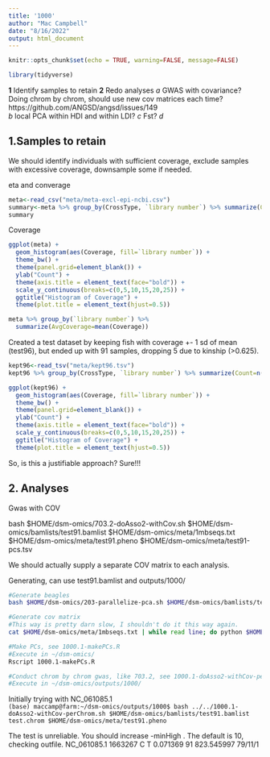 ```yaml
---
title: '1000'
author: "Mac Campbell"
date: "8/16/2022"
output: html_document
---
```


```r
knitr::opts_chunk$set(echo = TRUE, warning=FALSE, message=FALSE)
```

```r
library(tidyverse)
```


__1__ Identify samples to retain
__2__ Redo analyses
        _a_ GWAS with covariance? Doing chrom by chrom, should use new cov matrices each time? https://github.com/ANGSD/angsd/issues/149    
        _b_ local PCA within HDI and within LDI?
        _c_ Fst?
        _d_
        

## 1.Samples to retain

We should identify individuals with sufficient coverage, exclude samples with excessive coverage, downsample some if needed.   

eta and converage     

```r
meta<-read_csv("meta/meta-excl-epi-ncbi.csv")
summary<-meta %>% group_by(CrossType, `library number`) %>% summarize(Count=n())
summary
```

Coverage     
```r
ggplot(meta) +
  geom_histogram(aes(Coverage, fill=`library number`)) +
  theme_bw() +
  theme(panel.grid=element_blank()) +
  ylab("Count") +
  theme(axis.title = element_text(face="bold")) +
  scale_y_continuous(breaks=c(0,5,10,15,20,25)) +
  ggtitle("Histogram of Coverage") +
  theme(plot.title = element_text(hjust=0.5))
```

```r
meta %>% group_by(`library number`) %>%
  summarize(AvgCoverage=mean(Coverage))
```

Created a test dataset by keeping fish with coverage +- 1 sd of mean (test96), but ended up with 91 samples, dropping 5 due to kinship (>0.625).    

```r
kept96<-read_tsv("meta/kept96.tsv")
kept96 %>% group_by(CrossType, `library number`) %>% summarize(Count=n())
```

```r
ggplot(kept96) +
  geom_histogram(aes(Coverage, fill=`library number`)) +
  theme_bw() +
  theme(panel.grid=element_blank()) +
  ylab("Count") +
  theme(axis.title = element_text(face="bold")) +
  scale_y_continuous(breaks=c(0,5,10,15,20,25)) +
  ggtitle("Histogram of Coverage") +
  theme(plot.title = element_text(hjust=0.5))
```

So, is this a justifiable approach? Sure!!!

## 2. Analyses
Gwas with COV

bash $HOME/dsm-omics/703.2-doAsso2-withCov.sh $HOME/dsm-omics/bamlists/test91.bamlist  $HOME/dsm-omics/meta/1mbseqs.txt  $HOME/dsm-omics/meta/test91.pheno $HOME/dsm-omics/meta/test91-pcs.tsv

We should actually supply a separate COV matrix to each analysis. 

Generating, can use test91.bamlist and outputs/1000/

```sh
#Generate beagles
bash $HOME/dsm-omics/203-parallelize-pca.sh $HOME/dsm-omics/bamlists/test91.bamlist $HOME/dsm-omics/meta/1mbseqs.txt

#Generate cov matrix
#This way is pretty darn slow, I shouldn't do it this way again.
cat $HOME/dsm-omics/meta/1mbseqs.txt | while read line; do python $HOME/pcangsd/pcangsd.py -beagle $line-pca.beagle.gz -o $line -threads 10 > $line.stdout 2> $line.stderr; done;

#Make PCs, see 1000.1-makePCs.R 
#Execute in ~/dsm-omics/
Rscript 1000.1-makePCs.R

#Conduct chrom by chrom gwas, like 703.2, see 1000.1-doAsso2-withCov-perChr.sh. This is using the first three PCs as covariates
#Execute in ~/dsm-omics/outputs/1000/

```



Initially trying with NC_061085.1    
`(base) maccamp@farm:~/dsm-omics/outputs/1000$ bash ../../1000.1-doAsso2-withCov-perChrom.sh $HOME/dsm-omics/bamlists/test91.bamlist test.chrom $HOME/dsm-omics/meta/test91.pheno `

The test is unreliable. You should increase -minHigh . The default is 10, checking outfile. 
NC_061085.1	1663267	C	T	0.071369	91	823.545997	79/11/1
